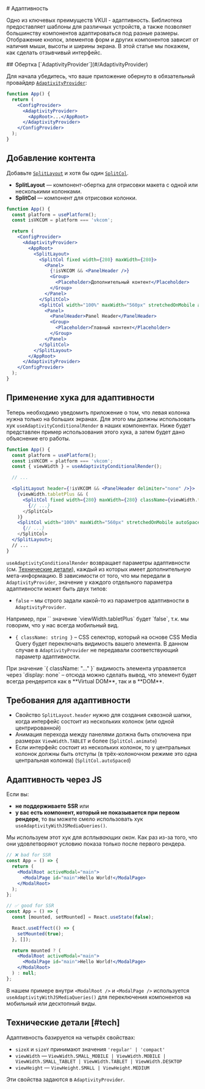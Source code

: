 <Overview>
# Адаптивность

Одно из ключевых преимуществ VKUI - адаптивность.
Библиотека предоставляет шаблоны для различных устройств,
а также позволяет большинству компонентов адаптироваться под разные размеры.
Отображение кнопок, элементов форм и других компонентов зависит от наличия мыши, высоты и ширины экрана.
В этой статье мы покажем, как сделать отзывчивый интерфейс.

</Overview>

<Steps>
## Обертка [`AdaptivityProvider`](#/AdaptivityProvider)

Для начала убедитесь, что ваше приложение обернуто в обязательный провайдер [`AdaptivityProvider`](#/AdaptivityProvider):

```jsx {4,6}
function App() {
  return (
    <ConfigProvider>
      <AdaptivityProvider>
        <AppRoot>...</AppRoot>
      </AdaptivityProvider>
    </ConfigProvider>
  );
}
```

## Добавление контента

Добавьте [`SplitLayout`](#/SplitLayout) и хотя бы один [`SplitCol`](#/SplitCol).

- **SplitLayout** — компонент-обертка для отрисовки макета с одной или несколькими колонками.
- **SplitCol** — компонент для отрисовки колонки.

```jsx {2-3,9-26}
function App() {
  const platform = usePlatform();
  const isVKCOM = platform === 'vkcom';

  return (
    <ConfigProvider>
      <AdaptivityProvider>
        <AppRoot>
          <SplitLayout>
            <SplitCol fixed width={280} maxWidth={280}>
              <Panel>
                {!isVKCOM && <PanelHeader />}
                <Group>
                  <Placeholder>Дополнительный контент</Placeholder>
                </Group>
              </Panel>
            </SplitCol>
            <SplitCol width="100%" maxWidth="560px" stretchedOnMobile autoSpaced>
              <Panel>
                <PanelHeader>Panel Header</PanelHeader>
                <Group>
                  <Placeholder>Главный контент</Placeholder>
                </Group>
              </Panel>
            </SplitCol>
          </SplitLayout>
        </AppRoot>
      </AdaptivityProvider>
    </ConfigProvider>
  );
}
```

## Применение хука для адаптивности

Теперь необходимо уведомить приложение о том, что левая колонка нужна только на больших экранах.
Для этого мы должны использовать хук `useAdaptivityConditionalRender` в наших компонентах.
Ниже будет представлен пример использования этого хука, а затем будет дано объяснение его работы.

```jsx {4,8-17}
function App() {
  const platform = usePlatform();
  const isVKCOM = platform === 'vkcom';
  const { viewWidth } = useAdaptivityConditionalRender();

  // ...

  <SplitLayout header={!isVKCOM && <PanelHeader delimiter="none" />}>
    {viewWidth.tabletPlus && (
      <SplitCol fixed width={280} maxWidth={280} className={viewWidth.tabletPlus.className}>
        {// ...}
      </SplitCol>
    )}
    <SplitCol width="100%" maxWidth="560px" stretchedOnMobile autoSpaced>
      {// ...}
    </SplitCol>
  </SplitLayout>;
  // ...
}
```

`useAdaptivityConditionalRender` возвращает параметры адаптивности (см. [Технические детали](#tech)), каждый из которых имеет
дополнительную мета-информацию. В зависимости от того, что мы передали в `AdaptivityProvider`, значение у каждого отдельного параметра адаптивности
может быть двух типов:

- `false` – мы строго задали какой-то из параметров адаптивности в `AdaptivityProvider`.

<Callout>
Например, при `<AdaptivityProvider viewWidth={ViewWidth.MOBILE}>` значение `viewWidth.tabletPlus` будет `false`,
т.к. мы говорим, что у нас всегда мобильный вид.
</Callout>

- `{ className: string }` – CSS селектор, который на основе CSS Media Query будет переключать видимость вашего
  элемента. В данном случае в `AdaptivityProvider` не передавали соответствующий параметр адаптивности.

<Callout>
При значение `{ className: "..." }` видимость элемента управляется через `display: none` – отсюда можно сделать вывод,
что элемент будет всегда рендерится как в **Virtual DOM**, так и в **DOM**.

</Callout>

</Steps>

## Требования для адаптивности

- Свойство `SplitLayout.header` нужно для создания сквозной шапки, когда интерфейс состоит из нескольких колонок (или одной центрированной)
- Анимация перехода между панелями должна быть отключена при размерах `ViewWidth.TABLET` и более (`SplitCol.animate`)
- Если интерфейс состоит из нескольких колонок, то у центральных колонок должны быть отступы (в трёх-колоночном режиме это одна центральная колонка) (`SplitCol.autoSpaced`)

## Адаптивность через JS

Если вы:

- **не поддерживаете SSR** или
- **у вас есть компонент, который не показывается при первом рендере**, то вы можете смело использовать хук `useAdaptivityWithJSMediaQueries()`.

Мы используем этот хук для _всплывающих окон_. Как раз из-за того, что они удовлетворяют условию показа только после
первого рендера.

```jsx static
// ❌ bad for SSR
const App = () => {
  return (
    <ModalRoot activeModal="main">
      <ModalPage id="main">Hello World!</ModalPage>
    </ModalRoot>
  );
};

// ✅ good for SSR
const App = () => {
  const [mounted, setMounted] = React.useState(false);

  React.useEffect(() => {
    setMounted(true);
  }, []);

  return mounted ? (
    <ModalRoot activeModal="main">
      <ModalPage id="main">Hello World!</ModalPage>
    </ModalRoot>
  ) : null;
};
```

В нашем примере внутри `<ModalRoot />` и `<ModalPage />` используется `useAdaptivityWithJSMediaQueries()` для
переключения компонентов на мобильный или десктопный виды.

## Технические детали [#tech]

Адаптивность базируется на четырёх свойствах:

- `sizeX` и `sizeY` принимают значения `'regular' | 'compact'`
- `viewWidth` — `ViewWidth.SMALL_MOBILE | ViewWidth.MOBILE | ViewWidth.SMALL_TABLET | ViewWidth.TABLET | ViewWidth.DESKTOP`
- `viewHeight` — `ViewHeight.SMALL | ViewHeight.MEDIUM`

Эти свойства задаются в `AdaptivityProvider`.
